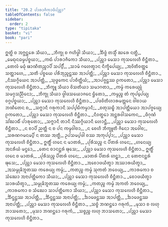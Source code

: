```yaml
---
title: "20.2 ᨸᩣᩁᩣᨩᩥᨠᩣᨴᩥᨸᨬ᩠ᩉᩣ"
tableOfContents: false
sidebar:
  order: 2
type: "tipitaka"
basket: "vi"
book: "pari"
---
```



<DynamicBreadcrumb />

<Division number="480" book="pari">

<Paragraph number="2356" type="verses" book="pari">
ᩍᨲ᩠ᨳᩦ ᨧ ᩋᨻ᩠ᨽᨶ᩠ᨲᩁᩮ ᩈᩥᨿᩣ,_  
_ᨽᩥᨠ᩠ᨡᩩ ᨧ ᨻᩉᩥᨴ᩠ᨵᩤ ᩈᩥᨿᩣ;_  
_ᨨᩥᨴ᩠ᨴᩴ ᨲᩈ᩠ᨾᩥᩴ ᨥᩁᩮ ᨶᨲ᩠ᨳᩥ,_  
_ᨾᩮᨳᩩᨶᨵᨾ᩠ᨾᨸᨧ᩠ᨧᨿᩣ;_  
_ᨠᨳᩴ ᨸᩣᩁᩣᨩᩥᨠᩮᩣ ᩈᩥᨿᩣ,_  
_ᨸᨬ᩠ᩉᩣ ᨾᩮᩈᩣ ᨠᩩᩈᩃᩮᩉᩥ ᨧᩥᨶ᩠ᨲᩥᨲᩣ._  

</Paragraph>

<Paragraph number="2357" type="verses" book="pari">
_ᨲᩮᩃᩴ ᨾᨵᩩᩴ ᨹᩣᨱᩥᨲᨬ᩠ᨧᩣᨸᩥ ᩈᨸ᩠ᨸᩥᩴ,_  
_ᩈᩣᨾᩴ ᨣᩉᩮᨲ᩠ᩅᩣᨶ ᨶᩥᨠ᩠ᨡᩥᨸᩮᨿ᩠ᨿ;_  
_ᩋᩅᩦᨲᩥᩅᨲ᩠ᨲᩮ ᩈᨲ᩠ᨲᩣᩉᩮ,_  
_ᩈᨲᩥ ᨸᨧ᩠ᨧᨿᩮ ᨸᩁᩥᨽᩩᨬ᩠ᨩᨶ᩠ᨲᩔ ᩋᩣᨸᨲ᩠ᨲᩥ;_  
_ᨸᨬ᩠ᩉᩣ ᨾᩮᩈᩣ ᨠᩩᩈᩃᩮᩉᩥ ᨧᩥᨶ᩠ᨲᩥᨲᩣ._  

</Paragraph>

<Paragraph number="2358" type="verses" book="pari">
_ᨶᩥᩔᨣ᩠ᨣᩥᨿᩮᨶ ᩋᩣᨸᨲ᩠ᨲᩥ,_  
_ᩈᩩᨴ᩠ᨵᨠᩮᨶ ᨸᩣᨧᩥᨲ᩠ᨲᩥᨿᩴ;_  
_ᩋᩣᨸᨩ᩠ᨩᨶ᩠ᨲᩔ ᩑᨠᨲᩮᩣ,_  
_ᨸᨬ᩠ᩉᩣ ᨾᩮᩈᩣ ᨠᩩᩈᩃᩮᩉᩥ ᨧᩥᨶ᩠ᨲᩥᨲᩣ._  

</Paragraph>

<Paragraph number="2359" type="verses" book="pari">
_ᨽᩥᨠ᩠ᨡᩪ ᩈᩥᨿᩣ ᩅᩦᩈᨲᩥᨿᩣ ᩈᨾᩣᨣᨲᩣ,_  
_ᨠᨾ᩠ᨾᩴ ᨠᩁᩮᨿ᩠ᨿᩩᩴ ᩈᨾᨣ᩠ᨣᩈᨬ᩠ᨬᩥᨶᩮᩣ;_  
_ᨽᩥᨠ᩠ᨡᩩ ᩈᩥᨿᩣ ᨴ᩠ᩅᩤᨴᩈᨿᩮᩣᨩᨶᩮ ᨮᩥᨲᩮᩣ,_  
_ᨠᨾ᩠ᨾᨬ᩠ᨧ ᨲᩴ ᨠᩩᨸ᩠ᨸᩮᨿ᩠ᨿ ᩅᨣ᩠ᨣᨸᨧ᩠ᨧᨿᩣ;_  
_ᨸᨬ᩠ᩉᩣ ᨾᩮᩈᩣ ᨠᩩᩈᩃᩮᩉᩥ ᨧᩥᨶ᩠ᨲᩥᨲᩣ._  

</Paragraph>

<Paragraph number="2360" type="verses" book="pari">
_ᨸᨴᩅᩦᨲᩥᩉᩣᩁᨾᨲ᩠ᨲᩮᨶ ᩅᩤᨧᩣᨿ ᨽᨱᩥᨲᩮᨶ ᨧ,_  
_ᩈᨻ᩠ᨻᩣᨶᩥ ᨣᩁᩩᨠᩣᨶᩥ ᩈᨸ᩠ᨸᨭᩥᨠᨾ᩠ᨾᩣᨶᩥ;_  
_ᨧᨲᩩᩈᨭ᩠ᨮᩥ ᩋᩣᨸᨲ᩠ᨲᩥᨿᩮᩣ ᩋᩣᨸᨩ᩠ᨩᩮᨿ᩠ᨿ ᩑᨠᨲᩮᩣ,_  
_ᨸᨬ᩠ᩉᩣ ᨾᩮᩈᩣ ᨠᩩᩈᩃᩮᩉᩥ ᨧᩥᨶ᩠ᨲᩥᨲᩣ._  

</Paragraph>

<Paragraph number="2361" type="verses" book="pari">
_ᨶᩥᩅᨲ᩠ᨳᩮᩣ ᩋᨶ᩠ᨲᩁᩅᩤᩈᨠᩮᨶ,_  
_ᨴᩥᨣᩩᨱᩴ ᩈᩘᨥᩣᨭᩥᩴ ᨸᩣᩁᩩᨲᩮᩣ;_  
_ᩈᨻ᩠ᨻᩣᨶᩥ ᨲᩣᨶᩥ ᨶᩥᩔᨣ᩠ᨣᩥᨿᩣᨶᩥ ᩉᩮᩣᨶ᩠ᨲᩥ,_  
_ᨸᨬ᩠ᩉᩣ ᨾᩮᩈᩣ ᨠᩩᩈᩃᩮᩉᩥ ᨧᩥᨶ᩠ᨲᩥᨲᩣ._  

</Paragraph>

<Paragraph number="2362" type="verses" book="pari">
_ᨶ ᨧᩣᨸᩥ ᨬᨲ᩠ᨲᩥ ᨶ ᨧ ᨸᨶ ᨠᨾ᩠ᨾᩅᩤᨧᩣ,_  
_ᨶ ᨧᩮᩉᩥ ᨽᩥᨠ᩠ᨡᩪᨲᩥ ᨩᩥᨶᩮᩣ ᩋᩅᩮᩤᨧ;_  
_ᩈᩁᨱᨣᨾᨶᨾ᩠ᨸᩥ ᨶ ᨲᩔ ᩋᨲ᩠ᨳᩥ,_  
ᩏᨸᩈᨾ᩠ᨸᨴᩤ ᨧᩔ ᩋᨠᩩᨸ᩠ᨸᩣ;_  
_ᨸᨬ᩠ᩉᩣ ᨾᩮᩈᩣ ᨠᩩᩈᩃᩮᩉᩥ ᨧᩥᨶ᩠ᨲᩥᨲᩣ._  

</Paragraph>

<Paragraph number="2363" type="verses" book="pari">
ᩍᨲ᩠ᨳᩥᩴ ᩉᨶᩮ ᨶ ᨾᩣᨲᩁᩴ,_  
_ᨸᩩᩁᩥᩈᨬ᩠ᨧ ᨶ ᨸᩥᨲᩁᩴ ᩉᨶᩮ;_  
_ᩉᨶᩮᨿ᩠ᨿ ᩋᨶᩁᩥᨿᩴ ᨾᨶ᩠ᨴᩮᩣ,_  
_ᨲᩮᨶ ᨧᩣᨶᨶ᩠ᨲᩁᩴ ᨹᩩᩈᩮ;_  
_ᨸᨬ᩠ᩉᩣ ᨾᩮᩈᩣ ᨠᩩᩈᩃᩮᩉᩥ ᨧᩥᨶ᩠ᨲᩥᨲᩣ._  

</Paragraph>

<Paragraph number="2364" type="verses" book="pari">
ᩍᨲ᩠ᨳᩥᩴ ᩉᨶᩮ ᨧ ᨾᩣᨲᩁᩴ,_  
_ᨸᩩᩁᩥᩈᨬ᩠ᨧ ᨸᩥᨲᩁᩴ ᩉᨶᩮ;_  
_ᨾᩣᨲᩁᩴ ᨸᩥᨲᩁᩴ ᩉᨶ᩠ᨲ᩠ᩅᩣ,_  
_ᨶ ᨲᩮᨶᩣᨶᨶ᩠ᨲᩁᩴ ᨹᩩᩈᩮ;_  
_ᨸᨬ᩠ᩉᩣ ᨾᩮᩈᩣ ᨠᩩᩈᩃᩮᩉᩥ ᨧᩥᨶ᩠ᨲᩥᨲᩣ._  

</Paragraph>

<Paragraph number="2365" type="verses" book="pari">
_ᩋᨧᩮᩣᨴᨿᩥᨲ᩠ᩅᩣ ᩋᩔᩣᩁᨿᩥᨲ᩠ᩅᩣ,_  
_ᩋᩈᨾ᩠ᨾᩩᨡᩦᨽᩪᨲᩔ ᨠᩁᩮᨿ᩠ᨿ ᨠᨾ᩠ᨾᩴ;_  
_ᨠᨲᨬ᩠ᨧ ᨠᨾ᩠ᨾᩴ ᩈᩩᨠᨲᩴ ᨽᩅᩮᨿ᩠ᨿ,_  
_ᨠᩣᩁᨠᩮᩣ ᨧ ᩈᩴᨥᩮᩣ ᩋᨶᩣᨸᨲ᩠ᨲᩥᨠᩮᩣ ᩈᩥᨿᩣ;_  
_ᨸᨬ᩠ᩉᩣ ᨾᩮᩈᩣ ᨠᩩᩈᩃᩮᩉᩥ ᨧᩥᨶ᩠ᨲᩥᨲᩣ._  

</Paragraph>

<Paragraph number="2366" type="verses" book="pari">
_ᨧᩮᩣᨴᨿᩥᨲ᩠ᩅᩣ ᩈᩣᩁᨿᩥᨲ᩠ᩅᩣ,_  
_ᩈᨾ᩠ᨾᩩᨡᩦᨽᩪᨲᩔ ᨠᩁᩮᨿ᩠ᨿ ᨠᨾ᩠ᨾᩴ;_  
_ᨠᨲᨬ᩠ᨧ ᨠᨾ᩠ᨾᩴ ᩋᨠᨲᩴ ᨽᩅᩮᨿ᩠ᨿ,_  
_ᨠᩣᩁᨠᩮᩣ ᨧ ᩈᩴᨥᩮᩣ ᩈᩣᨸᨲ᩠ᨲᩥᨠᩮᩣ ᩈᩥᨿᩣ;_  
_ᨸᨬ᩠ᩉᩣ ᨾᩮᩈᩣ ᨠᩩᩈᩃᩮᩉᩥ ᨧᩥᨶ᩠ᨲᩥᨲᩣ._  

</Paragraph>

<Paragraph number="2367" type="verses" book="pari">
_ᨨᩥᨶ᩠ᨴᨶ᩠ᨲᩔ ᩋᩣᨸᨲ᩠ᨲᩥ,_  
_ᨨᩥᨶ᩠ᨴᨶ᩠ᨲᩔ ᩋᨶᩣᨸᨲ᩠ᨲᩥ;_  
_ᨨᩣᨴᩮᨶ᩠ᨲᩔ ᩋᩣᨸᨲ᩠ᨲᩥ,_  
_ᨨᩣᨴᩮᨶ᩠ᨲᩔ ᩋᨶᩣᨸᨲ᩠ᨲᩥ;_  
_ᨸᨬ᩠ᩉᩣ ᨾᩮᩈᩣ ᨠᩩᩈᩃᩮᩉᩥ ᨧᩥᨶ᩠ᨲᩥᨲᩣ._  

</Paragraph>

<Paragraph number="2368" type="verses" book="pari">
_ᩈᨧ᩠ᨧᩴ ᨽᨱᨶ᩠ᨲᩮᩣ ᨣᩁᩩᨠᩴ,_  
_ᨾᩩᩈᩣ ᨧ ᩃᩉᩩ ᨽᩣᩈᨲᩮᩣ;_  
_ᨾᩩᩈᩣ ᨽᨱᨶ᩠ᨲᩮᩣ ᨣᩁᩩᨠᩴ,_  
_ᩈᨧ᩠ᨧᨬ᩠ᨧ ᩃᩉᩩ ᨽᩣᩈᨲᩮᩣ;_  
_ᨸᨬ᩠ᩉᩣ ᨾᩮᩈᩣ ᨠᩩᩈᩃᩮᩉᩥ ᨧᩥᨶ᩠ᨲᩥᨲᩣ._
</Paragraph>
</Division>